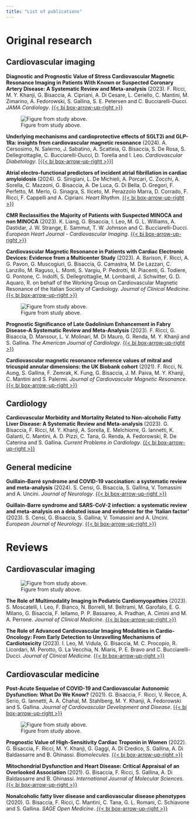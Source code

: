 ```yaml
---
title: "List of publications"
---
```






# Original research

## Cardiovascular imaging

**Diagnostic and Prognostic Value of Stress Cardiovascular Magnetic Resonance Imaging in Patients With Known or Suspected Coronary Artery Disease: A Systematic Review and Meta-analysis** (2023). F. Ricci, M. Y. Khanji, G. Bisaccia, A. Cipriani, A. Di Cesare, L. Ceriello, C. Mantini, M. Zimarino, A. Fedorowski, S. Gallina, S. E. Petersen and C. Bucciarelli-Ducci. *JAMA Cardiology*. [{{< bi box-arrow-up-right >}}](https://doi.org/10.1001/jamacardio.2023.1290)

![Figure from study above.](images/pubs/jamacard.png)

**Underlying mechanisms and cardioprotective effects of SGLT2i and GLP-1Ra: insights from cardiovascular magnetic resonance** (2024).
A. Cersosimo, N. Salerno, J. Sabatino, A. Scatteia, G. Bisaccia, S. De Rosa, S. Dellegrottaglie, C. Bucciarelli-Ducci, D. Torella and I. Leo.
*Cardiovascular Diabetology*.
[[{{< bi box-arrow-up-right >}}]](https://doi.org/10.1186/s12933-024-02181-7)

**Atrial electro-functional predictors of incident atrial fibrillation in cardiac amyloidosis** (2024). G. Sinigiani, L. De Michieli, A. Porcari, C. Zocchi, A. Sorella, C. Mazzoni, G. Bisaccia, A. De Luca, G. Di Bella, D. Gregori, F. Perfetto, M. Merlo, G. Sinagra, S. Iliceto, M. Perazzolo Marra, D. Corrado, F. Ricci, F. Cappelli and A. Cipriani. *Heart Rhythm*. [{{< bi box-arrow-up-right >}}](https://doi.org/10.1016/j.hrthm.2024.01.056)

**CMR Reclassifies the Majority of Patients with Suspected MINOCA and non MINOCA** (2023). K. Liang, G. Bisaccia, I. Leo, M. G. L. Williams, A. Dastidar, J. W. Strange, E. Sammut, T. W. Johnson and C. Bucciarelli-Ducci. *European Heart Journal - Cardiovascular Imaging*. [{{< bi box-arrow-up-right >}}](https://doi.org/10.1093/ehjci/jead182)

**Cardiovascular Magnetic Resonance in Patients with Cardiac Electronic Devices: Evidence from a Multicenter Study** (2023). A. Barison, F. Ricci, A. G. Pavon, G. Muscogiuri, G. Bisaccia, G. Camastra, M. De Lazzari, C. Lanzillo, M. Raguso, L. Monti, S. Vargiu, P. Pedrotti, M. Piacenti, G. Todiere, G. Pontone, C. Indolfi, S. Dellegrottaglie, M. Lombardi, J. Schwitter, G. D. Aquaro, R. on behalf of the Working Group on Cardiovascular Magnetic Resonance of the Italian Society of Cardiology. *Journal of Clinical Medicine*. [{{< bi box-arrow-up-right >}}](https://doi.org/10.3390/jcm12206673)

![Figure from study above.](images/pubs/jcm.png)

**Prognostic Significance of Late Gadolinium Enhancement in Fabry Disease-A Systematic Review and Meta-Analysis** (2023). F. Ricci, G. Bisaccia, D. Mansour, L. V. Molinari, M. Di Mauro, G. Renda, M. Y. Khanji and S. Gallina. *The American Journal of Cardiology*. [{{< bi box-arrow-up-right >}}](https://doi.org/10.1016/j.amjcard.2023.06.059)

**Cardiovascular magnetic resonance reference values of mitral and tricuspid annular dimensions: the UK Biobank cohort** (2021). F. Ricci, N. Aung, S. Gallina, F. Zemrak, K. Fung, G. Bisaccia, J. M. Paiva, M. Y. Khanji, C. Mantini and S. Palermi. *Journal of Cardiovascular Magnetic Resonance*. [{{< bi box-arrow-up-right >}}](https://doi.org/10.1186/s12968-020-00688-y)

## Cardiology

**Cardiovascular Morbidity and Mortality Related to Non-alcoholic Fatty Liver Disease: A Systematic Review and Meta-analysis** (2023). G. Bisaccia, F. Ricci, M. Y. Khanji, A. Sorella, E. Melchiorre, G. Iannetti, K. Galanti, C. Mantini, A. D. Pizzi, C. Tana, G. Renda, A. Fedorowski, R. De Caterina and S. Gallina. *Current Problems in Cardiology*. [{{< bi box-arrow-up-right >}}](https://doi.org/10.1016/j.cpcardiol.2023.101643)

## General medicine

**Guillain–Barré syndrome and COVID-19 vaccination: a systematic review and meta-analysis** (2024). S. Censi, G. Bisaccia, S. Gallina, V. Tomassini and A. Uncini. *Journal of Neurology*. [{{< bi box-arrow-up-right >}}](https://doi.org/10.1007/s00415-024-12186-7)

**Guillain-Barre syndrome and SARS-CoV-2 infection: a systematic review and meta-analysis on a debated issue and evidence for the 'Italian factor'** (2023). S. Censi, G. Bisaccia, S. Gallina, V. Tomassini and A. Uncini. *European Journal of Neurology*. [{{< bi box-arrow-up-right >}}](https://doi.org/10.1111/ene.16094)

# Reviews

## Cardiovascular imaging



![Figure from study above.](images/pubs/heart2023.png)

**The Role of Multimodality Imaging in Pediatric Cardiomyopathies** (2023). S. Moscatelli, I. Leo, F. Bianco, N. Borrelli, M. Beltrami, M. Garofalo, E. G. Milano, G. Bisaccia, F. Iellamo, P. P. Bassareo, A. Pradhan, A. Cimini and M. A. Perrone. *Journal of Clinical Medicine*. [{{< bi box-arrow-up-right >}}](https://doi.org/10.3390/jcm12144866)

**The Role of Advanced Cardiovascular Imaging Modalities in Cardio-Oncology: From Early Detection to Unravelling Mechanisms of Cardiotoxicity** (2023). I. Leo, M. Vidula, G. Bisaccia, M. C. Procopio, R. Licordari, M. Perotto, G. La Vecchia, N. Miaris, P. E. Bravo and C. Bucciarelli-Ducci. *Journal of Clinical Medicine*. [{{< bi box-arrow-up-right >}}](https://doi.org/10.3390/jcm12154945)

## Cardiovascular medicine

**Post-Acute Sequelae of COVID-19 and Cardiovascular Autonomic Dysfunction: What Do We Know?** (2021). G. Bisaccia, F. Ricci, V. Recce, A. Serio, G. Iannetti, A. A. Chahal, M. Stahlberg, M. Y. Khanji, A. Fedorowski and S. Gallina. *Journal of Cardiovascular Development and Disease*. [{{< bi box-arrow-up-right >}}](https://doi.org/10.3390/jcdd8110156)

![Figure from study above.](images/pubs/jcdd.png)

**Prognostic Value of High-Sensitivity Cardiac Troponin in Women** (2022). G. Bisaccia, F. Ricci, M. Y. Khanji, G. Gaggi, A. Di Credico, S. Gallina, A. Di Baldassarre and B. Ghinassi. *Biomolecules*. [{{< bi box-arrow-up-right >}}](https://doi.org/10.3390/biom12101496)

**Mitochondrial Dysfunction and Heart Disease: Critical Appraisal of an Overlooked Association** (2021). G. Bisaccia, F. Ricci, S. Gallina, A. Di Baldassarre and B. Ghinassi. *International Journal of Molecular Sciences*. [{{< bi box-arrow-up-right >}}](https://doi.org/10.3390/ijms22020614)

**Nonalcoholic fatty liver disease and cardiovascular disease phenotypes** (2020). G. Bisaccia, F. Ricci, C. Mantini, C. Tana, G. L. Romani, C. Schiavone and S. Gallina. *SAGE Open Medicine*. [{{< bi box-arrow-up-right >}}](https://doi.org/10.1177/2050312120933804)
